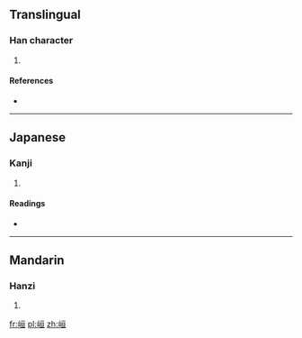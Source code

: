 ==Translingual==

===Han character===
{{Han char|rn=46|rad=山|as=06|sn=9|four=2171<sub>6</sub>|canj=山一日一 (UMAM)|ids=⿰[[山]][[亘]]}}

# {{defn|Han|sort=山06}}

====References====
* {{Han ref|kx=0310.370|dkj=08050|dj=0610.240|hdz=10769.160|uh=5CD8|ud=23768|bh=CE7A|bd=52858}}

----

==Japanese==

===Kanji===
{{ja-kanji|grade=|rs=山06}}

# {{defn|lang=ja|sort=山06}}

====Readings====
* {{ja-readings|on=[[かん]] (kan), [[ぐわん]] (guwan), [[こう]] (kō), [[ごう]] (gō)|kun=}}

----

==Mandarin==

===Hanzi===
{{cmn-hanzi|pin=[[huán]] ([[huan2]])}}

# {{defn|lang=cmn|sort=山06}}

[[fr:峘]]
[[pl:峘]]
[[zh:峘]]